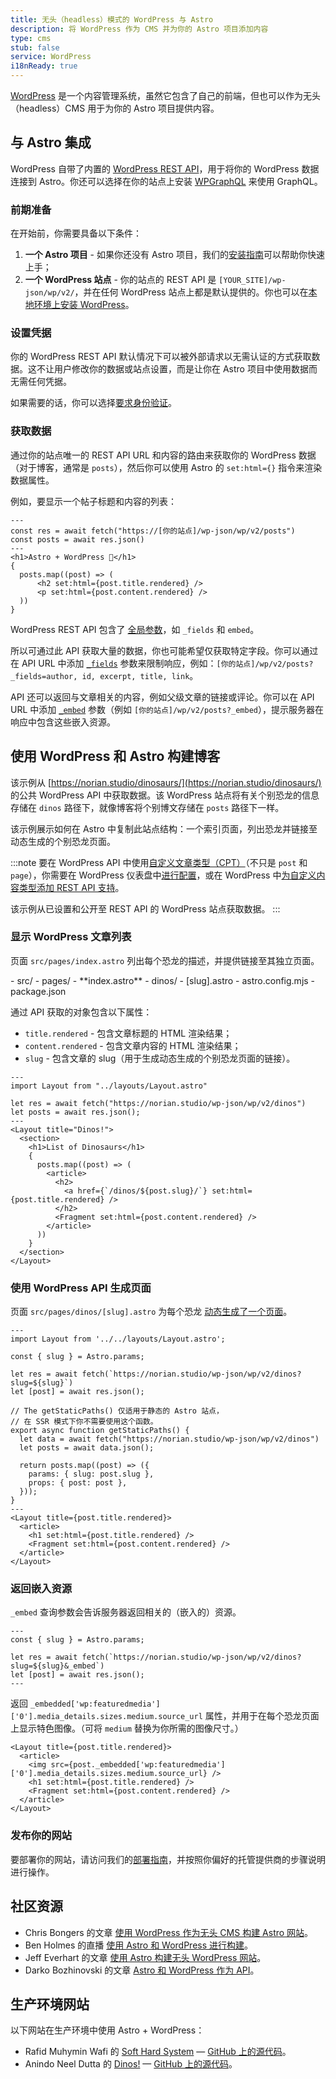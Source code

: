 ```yaml
---
title: 无头（headless）模式的 WordPress 与 Astro
description: 将 WordPress 作为 CMS 并为你的 Astro 项目添加内容
type: cms
stub: false
service: WordPress
i18nReady: true
---
```


[WordPress](https://wordpress.org/) 是一个内容管理系统，虽然它包含了自己的前端，但也可以作为无头（headless）CMS 用于为你的 Astro 项目提供内容。

## 与 Astro 集成

WordPress 自带了内置的 [WordPress REST API](https://developer.wordpress.org/rest-api/)，用于将你的 WordPress 数据连接到 Astro。你还可以选择在你的站点上安装 [WPGraphQL](https://wordpress.org/plugins/wp-graphql/) 来使用 GraphQL。

### 前期准备

在开始前，你需要具备以下条件：

1. **一个 Astro 项目** - 如果你还没有 Astro 项目，我们的[安装指南](/zh-cn/install/auto/)可以帮助你快速上手；
2. **一个 WordPress 站点** - 你的站点的 REST API 是 `[YOUR_SITE]/wp-json/wp/v2/`，并在任何 WordPress 站点上都是默认提供的。你也可以在[本地环境上安装 WordPress](https://wordpress.org/support/article/installing-wordpress-on-your-own-computer/)。

### 设置凭据

你的 WordPress REST API 默认情况下可以被外部请求以无需认证的方式获取数据。这不让用户修改你的数据或站点设置，而是让你在 Astro 项目中使用数据而无需任何凭据。

如果需要的话，你可以选择[要求身份验证](https://developer.wordpress.org/rest-api/frequently-asked-questions/#require-authentication-for-all-requests)。

### 获取数据

通过你的站点唯一的 REST API URL 和内容的路由来获取你的 WordPress 数据（对于博客，通常是 `posts`），然后你可以使用 Astro 的 `set:html={}` 指令来渲染数据属性。

例如，要显示一个帖子标题和内容的列表：

```astro title="src/pages/index.astro
---
const res = await fetch("https://[你的站点]/wp-json/wp/v2/posts")
const posts = await res.json()
---
<h1>Astro + WordPress 🚀</h1>
{
  posts.map((post) => (
      <h2 set:html={post.title.rendered} />
      <p set:html={post.content.rendered} />
  ))
}
```

WordPress REST API 包含了 [全局参数](https://developer.wordpress.org/rest-api/using-the-rest-api/global-parameters/)，如 `_fields` 和 `embed`。

所以可通过此 API 获取大量的数据，你也可能希望仅获取特定字段。你可以通过在 API URL 中添加 [`_fields`](https://developer.wordpress.org/rest-api/using-the-rest-api/global-parameters/#_fields) 参数来限制响应，例如：`[你的站点]/wp/v2/posts?_fields=author, id, excerpt, title, link`。

API 还可以返回与文章相关的内容，例如父级文章的链接或评论。你可以在 API URL 中添加 [`_embed`](https://developer.wordpress.org/rest-api/using-the-rest-api/global-parameters/#_embed) 参数（例如 `[你的站点]/wp/v2/posts?_embed`），提示服务器在响应中包含这些嵌入资源。

## 使用 WordPress 和 Astro 构建博客

该示例从 [https://norian.studio/dinosaurs/](https://norian.studio/dinosaurs/) 的公共 WordPress API 中获取数据。该 WordPress 站点将有关个别恐龙的信息存储在 `dinos` 路径下，就像博客将个别博文存储在 `posts` 路径下一样。

该示例展示如何在 Astro 中复制此站点结构：一个索引页面，列出恐龙并链接至动态生成的个别恐龙页面。

:::note
要在 WordPress API 中使用[自定义文章类型（CPT）](https://learn.wordpress.org/lesson-plan/custom-post-types/)（不只是 `post` 和 `page`），你需要在 WordPress 仪表盘中[进行配置](https://stackoverflow.com/questions/48536646/how-can-i-get-data-from-custom-post-type-using-wp-rest-api)，或在 WordPress 中[为自定义内容类型添加 REST API 支持](https://developer.wordpress.org/rest-api/extending-the-rest-api/adding-rest-api-support-for-custom-content-types/)。

该示例从已设置和公开至 REST API 的 WordPress 站点获取数据。
:::

### 显示 WordPress 文章列表

页面 `src/pages/index.astro` 列出每个恐龙的描述，并提供链接至其独立页面。

<FileTree title="Project Structure">
- src/
  - pages/
    - **index.astro**
    - dinos/
      - [slug].astro
- astro.config.mjs
- package.json
</FileTree>

通过 API 获取的对象包含以下属性：

-  `title.rendered` - 包含文章标题的 HTML 渲染结果；
-  `content.rendered` - 包含文章内容的 HTML 渲染结果；
-  `slug` - 包含文章的 slug（用于生成动态生成的个别恐龙页面的链接）。

```astro title="/src/pages/index.astro"
---
import Layout from "../layouts/Layout.astro"

let res = await fetch("https://norian.studio/wp-json/wp/v2/dinos")
let posts = await res.json();
---
<Layout title="Dinos!">
  <section>
    <h1>List of Dinosaurs</h1>
    {
      posts.map((post) => (
        <article>
          <h2>
            <a href={`/dinos/${post.slug}/`} set:html={post.title.rendered} />
          </h2>
          <Fragment set:html={post.content.rendered} />
        </article>
      ))
    }
  </section>
</Layout>
```

### 使用 WordPress API 生成页面

页面 `src/pages/dinos/[slug].astro` 为每个恐龙 [动态生成了一个页面](/zh-cn/core-concepts/routing/#动态路由)。

```astro title="/src/pages/dinos/[slug].astro"
---
import Layout from '../../layouts/Layout.astro';

const { slug } = Astro.params;

let res = await fetch(`https://norian.studio/wp-json/wp/v2/dinos?slug=${slug}`)
let [post] = await res.json();

// The getStaticPaths() 仅适用于静态的 Astro 站点，
// 在 SSR 模式下你不需要使用这个函数。
export async function getStaticPaths() {
  let data = await fetch("https://norian.studio/wp-json/wp/v2/dinos")
  let posts = await data.json();

  return posts.map((post) => ({
    params: { slug: post.slug },
    props: { post: post },
  }));
}
---
<Layout title={post.title.rendered}>
  <article>
    <h1 set:html={post.title.rendered} />
    <Fragment set:html={post.content.rendered} />
  </article>
</Layout>
```

### 返回嵌入资源

`_embed` 查询参数会告诉服务器返回相关的（嵌入的）资源。

```astro title="src/pages/dinos/[slug].astro" /&_embed/
---
const { slug } = Astro.params;

let res = await fetch(`https://norian.studio/wp-json/wp/v2/dinos?slug=${slug}&_embed`)
let [post] = await res.json();
---
```

返回 `_embedded['wp:featuredmedia']['0'].media_details.sizes.medium.source_url` 属性，并用于在每个恐龙页面上显示特色图像。（可将 `medium` 替换为你所需的图像尺寸。）

```astro title="/src/pages/dinos/[slug].astro" {3}
<Layout title={post.title.rendered}>
  <article>
    <img src={post._embedded['wp:featuredmedia']['0'].media_details.sizes.medium.source_url} />
    <h1 set:html={post.title.rendered} />
    <Fragment set:html={post.content.rendered} />
  </article>
</Layout>
```

### 发布你的网站

要部署你的网站，请访问我们的[部署指南](/zh-cn/guides/deploy/)，并按照你偏好的托管提供商的步骤说明进行操作。

## 社区资源

-  Chris Bongers 的文章 [使用 WordPress 作为无头 CMS 构建 Astro 网站](https://blog.openreplay.com/building-an-astro-website-with-wordpress-as-a-headless-cms/)。
-  Ben Holmes 的直播 [使用 Astro 和 WordPress 进行构建](https://www.youtube.com/watch?v=Jstqgklvfnc)。
-  Jeff Everhart 的文章 [使用 Astro 构建无头 WordPress 网站](https://developers.wpengine.com/blog/building-a-headless-wordpress-site-with-astro)。
-  Darko Bozhinovski 的文章 [Astro 和 WordPress 作为 API](https://darko.io/posts/wp-as-an-api/)。

## 生产环境网站

以下网站在生产环境中使用 Astro + WordPress：

-  Rafid Muhymin Wafi 的 [Soft Hard System](https://softhardsystem.com/) — [GitHub 上的源代码](https://github.com/RafidMuhymin/softhardsystem)。
-  Anindo Neel Dutta 的 [Dinos!](https://wc-dinos.netlify.app/) — [GitHub 上的源代码](https://github.com/leen-neel/astro-wordpress)。
